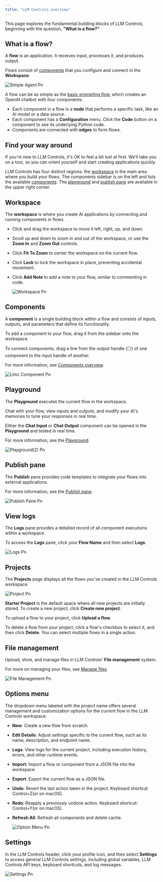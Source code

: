 ```yaml
---
title: "LLM Controls overview"
---
```


This page explores the fundamental building blocks of LLM Controls, beginning with the question, **"What is a flow?"**

## **What is a flow?**[**​**](https://docs.langflow.org/concepts-overview#what-is-a-flow)

A **flow** is an application. It receives input, processes it, and produces output.

Flows consist of [components](/Components/componentoverview) that you configure and connect in the **Workspace**.

![Simple Agent Pn](/images/simple_agent.png)

A flow can be as simple as the [basic prompting flow](/Getstarted/quickstart), which creates an OpenAI chatbot with four components.

- Each component in a flow is a **node** that performs a specific task, like an AI model or a data source.
- Each component has a **Configuration** menu. Click the **Code** button on a component to see its underlying Python code.
- Components are connected with **edges** to form flows.

## **Find your way around**[**​**](https://docs.langflow.org/concepts-overview#find-your-way-around)

If you're new to LLM Controls, it's OK to feel a bit lost at first. We’ll take you on a tour, so you can orient yourself and start creating applications quickly.

LLM Controls has four distinct regions: the [workspace](https://docs.llmcontrols.ai/Concepts/LLMCoverview#workspace%E2%80%8B) is the main area where you build your flows. The components sidebar is on the left and lists the available [components](https://docs.llmcontrols.ai/Concepts/LLMCoverview#components%E2%80%8B). The [playground](https://docs.llmcontrols.ai/Concepts/LLMCoverview#playground%E2%80%8B) and [publish pane](https://docs.llmcontrols.ai/Concepts/LLMCoverview#publish-pane%E2%80%8B) are available in the upper right corner.

## **Workspace**[**​**](https://docs.langflow.org/concepts-overview#workspace)

The **workspace** is where you create AI applications by connecting and running components in flows.

- Click and drag the workspace to move it left, right, up, and down.
- Scroll up and down to zoom in and out of the workspace, or use the  **Zoom In** and  **Zoom Out** controls.
- Click  **Fit To Zoom** to center the workspace on the current flow.
- Click **Lock** to lock the workspace in place, preventing accidental movement.
- Click **Add Note** to add a note to your flow, similar to commenting in code.

  ![Workspace Pn](/images/workspace.png)

## **Components**[**​**](https://docs.langflow.org/concepts-overview#components)

A **component** is a single building block within a flow and consists of inputs, outputs, and parameters that define its functionality.

To add a component to your flow, drag it from the sidebar onto the workspace.

To connect components, drag a line from the output handle (⚪) of one component to the input handle of another.

For more information, see [Components overview](/Components/componentoverview).

![Llmc Component Pn](/images/llmc_component.png)

## **Playground**[**​**](https://docs.langflow.org/concepts-overview#playground)

The **Playground** executes the current flow in the workspace.

Chat with your flow, view inputs and outputs, and modify your AI's memories to tune your responses in real time.

Either the **Chat Input** or **Chat Output** component can be opened in the **Playground** and tested in real time.

For more information, see the [Playground](/Concepts/playground).

![Playground(2) Pn](/images/playground\(2\).png)

## **Publish pane**[**​**](https://docs.langflow.org/concepts-overview#publish-pane)

The **Publish** pane provides code templates to integrate your flows into external applications.

For more information, see the [Publish pane](/Concepts/publish-flows).

![Publish Pane Pn](/images/publish_pane.png)

## **View logs**[**​**](https://docs.langflow.org/concepts-overview#view-logs)

The **Logs** pane provides a detailed record of all component executions within a workspace.

To access the **Logs** pane, click your **Flow Name** and then select **Logs**.

![Logs Pn](/images/logs.png)

## **Projects**[**​**](https://docs.langflow.org/concepts-overview#projects)

The **Projects** page displays all the flows you've created in the LLM Controls workspace.

![Project Pn](/images/project.png)

**Starter Project** is the default space where all new projects are initially stored. To create a new project, click  **Create new project**.

To upload a flow to your project, click  **Upload a flow**.

To delete a flow from your project, click a flow's checkbox to select it, and then click  **Delete**. You can select multiple flows in a single action.

## **File management**[**​**](https://docs.langflow.org/concepts-overview#file-management)

Upload, store, and manage files in LLM Controls' **File management** system.

For more on managing your files, see [Manage files](/Concepts/manage-files).

![File Management Pn](/images/file_management.png)

## **Options menu**[**​**](https://docs.langflow.org/concepts-overview#options-menu)

The dropdown menu labeled with the project name offers several management and customization options for the current flow in the LLM Controls workspace:

- **New**: Create a new flow from scratch.
- **Edit Details**: Adjust settings specific to the current flow, such as its name, description, and endpoint name.
- **Logs**: View logs for the current project, including execution history, errors, and other runtime events.
- **Import**: Import a flow or component from a JSON file into the workspace.
- **Export**: Export the current flow as a JSON file.
- **Undo**: Revert the last action taken in the project. Keyboard shortcut: Control+Z(or on macOS).
- **Redo**: Reapply a previously undone action. Keyboard shortcut: Control+Y(or on macOS).
- **Refresh All**: Refresh all components and delete cache.

  ![Option Menu Pn](/images/option_menu.png)

## **Settings**

In the LLM Controls header, click your profile icon, and then select **Settings** to access general LLM Controls settings, including global variables, LLM Controls API keys, keyboard shortcuts, and log messages.

![Settings Pn](/images/settings.png)